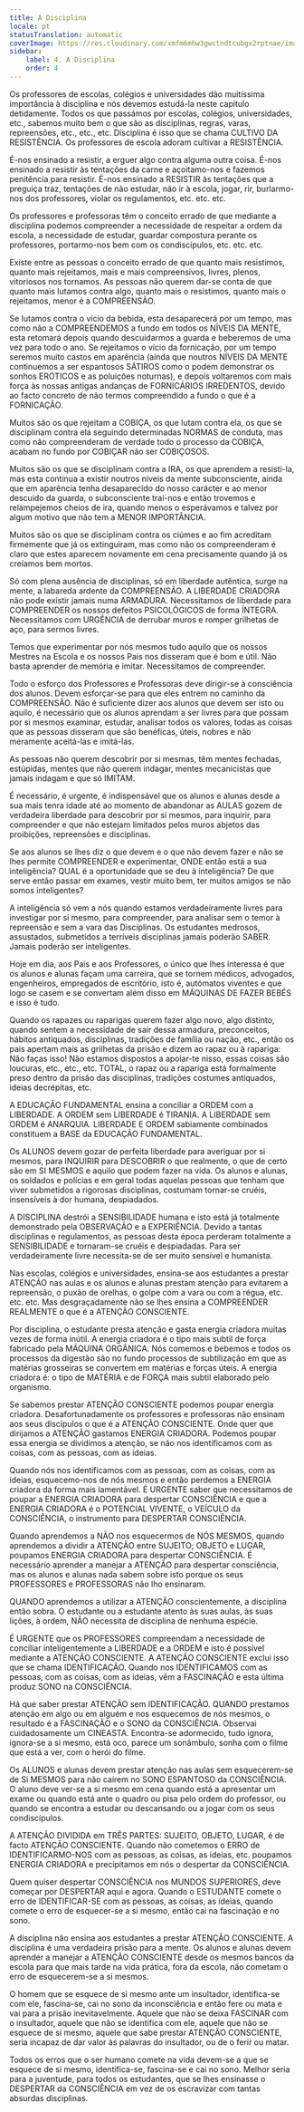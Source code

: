 ```yaml
---
title: A Disciplina
locale: pt
statusTranslation: automatic
coverImage: https://res.cloudinary.com/xmfm6mhw3gwctndtcubgx2rptnae/image/upload/v1740337243/small_cover_educacion_fundamental_a051170f1c.webp
sidebar:
    label: 4. A Disciplina
    order: 4
---
```

Os professores de escolas, colégios e universidades dão muitíssima importância à disciplina e nós devemos estudá-la neste capítulo detidamente. Todos os que passámos por escolas, colégios, universidades, etc., sabemos muito bem o que são as disciplinas, regras, varas, repreensões, etc., etc., etc. Disciplina é isso que se chama CULTIVO DA RESISTÊNCIA. Os professores de escola adoram cultivar a RESISTÊNCIA.

É-nos ensinado a resistir, a erguer algo contra alguma outra coisa. É-nos ensinado a resistir às tentações da carne e açoitamo-nos e fazemos penitência para resistir. É-nos ensinado a RESISTIR às tentações que a preguiça traz, tentações de não estudar, não ir à escola, jogar, rir, burlarmo-nos dos professores, violar os regulamentos, etc. etc. etc.

Os professores e professoras têm o conceito errado de que mediante a disciplina podemos compreender a necessidade de respeitar a ordem da escola, a necessidade de estudar, guardar compostura perante os professores, portarmo-nos bem com os condiscípulos, etc. etc. etc.

Existe entre as pessoas o conceito errado de que quanto mais resistimos, quanto mais rejeitamos, mais e mais compreensivos, livres, plenos, vitoriosos nos tornamos. As pessoas não querem dar-se conta de que quanto mais lutamos contra algo, quanto mais o resistimos, quanto mais o rejeitamos, menor é a COMPREENSÃO.

Se lutamos contra o vício da bebida, esta desaparecerá por um tempo, mas como não a COMPREENDEMOS a fundo em todos os NÍVEIS DA MENTE, esta retomará depois quando descuidarmos a guarda e beberemos de uma vez para todo o ano. Se rejeitamos o vício da fornicação, por um tempo seremos muito castos em aparência (ainda que noutros NÍVEIS DA MENTE continuemos a ser espantosos SÁTIROS como o podem demonstrar os sonhos ERÓTICOS e as poluições noturnas), e depois voltaremos com mais força às nossas antigas andanças de FORNICÁRIOS IRREDENTOS, devido ao facto concreto de não termos compreendido a fundo o que é a FORNICAÇÃO.

Muitos são os que rejeitam a COBIÇA, os que lutam contra ela, os que se disciplinam contra ela seguindo determinadas NORMAS de conduta, mas como não compreenderam de verdade todo o processo da COBIÇA, acabam no fundo por COBIÇAR não ser COBIÇOSOS.

Muitos são os que se disciplinam contra a IRA, os que aprendem a resisti-la, mas esta continua a existir noutros níveis da mente subconsciente, ainda que em aparência tenha desaparecido do nosso carácter e ao menor descuido da guarda, o subconsciente trai-nos e então trovemos e relampejemos cheios de ira, quando menos o esperávamos e talvez por algum motivo que não tem a MENOR IMPORTÂNCIA.

Muitos são os que se disciplinam contra os ciúmes e ao fim acreditam firmemente que já os extinguiram, mas como não os compreenderam é claro que estes aparecem novamente em cena precisamente quando já os creíamos bem mortos.

Só com plena ausência de disciplinas, só em liberdade autêntica, surge na mente, a labareda ardente da COMPREENSÃO. A LIBERDADE CRIADORA não pode existir jamais numa ARMADURA. Necessitamos de liberdade para COMPREENDER os nossos defeitos PSICOLÓGICOS de forma ÍNTEGRA. Necessitamos com URGÊNCIA de derrubar muros e romper grilhetas de aço, para sermos livres.

Temos que experimentar por nós mesmos tudo aquilo que os nossos Mestres na Escola e os nossos Pais nos disseram que é bom e útil. Não basta aprender de memória e imitar. Necessitamos de compreender.

Todo o esforço dos Professores e Professoras deve dirigir-se à consciência dos alunos. Devem esforçar-se para que eles entrem no caminho da COMPREENSÃO. Não é suficiente dizer aos alunos que devem ser isto ou aquilo, é necessário que os alunos aprendam a ser livres para que possam por si mesmos examinar, estudar, analisar todos os valores, todas as coisas que as pessoas disseram que são benéficas, úteis, nobres e não meramente aceitá-las e imitá-las.

As pessoas não querem descobrir por si mesmas, têm mentes fechadas, estúpidas, mentes que não querem indagar, mentes mecanicistas que jamais indagam e que só IMITAM.

É necessário, é urgente, é indispensável que os alunos e alunas desde a sua mais tenra idade até ao momento de abandonar as AULAS gozem de verdadeira liberdade para descobrir por si mesmos, para inquirir, para compreender e que não estejam limitados pelos muros abjetos das proibições, repreensões e disciplinas.

Se aos alunos se lhes diz o que devem e o que não devem fazer e não se lhes permite COMPREENDER e experimentar, ONDE então está a sua inteligência? QUAL é a oportunidade que se deu à inteligência? De que serve então passar em exames, vestir muito bem, ter muitos amigos se não somos inteligentes?

A inteligência só vem a nós quando estamos verdadeiramente livres para investigar por si mesmo, para compreender, para analisar sem o temor à repreensão e sem a vara das Disciplinas. Os estudantes medrosos, assustados, submetidos a terríveis disciplinas jamais poderão SABER. Jamais poderão ser inteligentes.

Hoje em dia, aos Pais e aos Professores, o único que lhes interessa é que os alunos e alunas façam uma carreira, que se tornem médicos, advogados, engenheiros, empregados de escritório, isto é, autómatos viventes e que logo se casem e se convertam além disso em MÁQUINAS DE FAZER BEBÉS e isso é tudo.

Quando os rapazes ou raparigas querem fazer algo novo, algo distinto, quando sentem a necessidade de sair dessa armadura, preconceitos, hábitos antiquados, disciplinas, tradições de família ou nação, etc., então os pais apertam mais as grilhetas da prisão e dizem ao rapaz ou à rapariga: Não faças isso! Não estamos dispostos a apoiar-te nisso, essas coisas são loucuras, etc., etc., etc. TOTAL, o rapaz ou a rapariga está formalmente preso dentro da prisão das disciplinas, tradições costumes antiquados, ideias decrépitas, etc.

A EDUCAÇÃO FUNDAMENTAL ensina a conciliar a ORDEM com a LIBERDADE. A ORDEM sem LIBERDADE é TIRANIA. A LIBERDADE sem ORDEM é ANARQUIA. LIBERDADE E ORDEM sabiamente combinados constituem a BASE da EDUCAÇÃO FUNDAMENTAL.

Os ALUNOS devem gozar de perfeita liberdade para averiguar por si mesmos, para INQUIRIR para DESCOBRIR o que realmente, o que de certo são em SI MESMOS e aquilo que podem fazer na vida. Os alunos e alunas, os soldados e polícias e em geral todas aquelas pessoas que tenham que viver submetidos a rigorosas disciplinas, costumam tornar-se cruéis, insensíveis à dor humana, despiadados.

A DISCIPLINA destrói a SENSIBILIDADE humana e isto está já totalmente demonstrado pela OBSERVAÇÃO e a EXPERIÊNCIA. Devido a tantas disciplinas e regulamentos, as pessoas desta época perderam totalmente a SENSIBILIDADE e tornaram-se cruéis e despiadadas. Para ser verdadeiramente livre necessita-se de ser muito sensível e humanista.

Nas escolas, colégios e universidades, ensina-se aos estudantes a prestar ATENÇÃO nas aulas e os alunos e alunas prestam atenção para evitarem a repreensão, o puxão de orelhas, o golpe com a vara ou com a régua, etc. etc. etc. Mas desgraçadamente não se lhes ensina a COMPREENDER REALMENTE o que é a ATENÇÃO CONSCIENTE.

Por disciplina, o estudante presta atenção e gasta energia criadora muitas vezes de forma inútil. A energia criadora é o tipo mais subtil de força fabricado pela MÁQUINA ORGÂNICA. Nós comemos e bebemos e todos os processos da digestão são no fundo processos de subtilização em que as matérias grosseiras se convertem em matérias e forças úteis. A energia criadora é: o tipo de MATÉRIA e de FORÇA mais subtil elaborado pelo organismo.

Se sabemos prestar ATENÇÃO CONSCIENTE podemos poupar energia criadora. Desafortunadamente os professores e professoras não ensinam aos seus discípulos o que é a ATENÇÃO CONSCIENTE. Onde quer que dirijamos a ATENÇÃO gastamos ENERGIA CRIADORA. Podemos poupar essa energia se dividimos a atenção, se não nos identificamos com as coisas, com as pessoas, com as ideias.

Quando nós nos identificamos com as pessoas, com as coisas, com as ideias, esquecemo-nos de nós mesmos e então perdemos a ENERGIA criadora da forma mais lamentável. É URGENTE saber que necessitamos de poupar a ENERGIA CRIADORA para despertar CONSCIÊNCIA e que a ENERGIA CRIADORA é o POTENCIAL VIVENTE, o VEÍCULO da CONSCIÊNCIA, o instrumento para DESPERTAR CONSCIÊNCIA.

Quando aprendemos a NÃO nos esquecermos de NÓS MESMOS, quando aprendemos a dividir a ATENÇÃO entre SUJEITO; OBJETO e LUGAR, poupamos ENERGIA CRIADORA para despertar CONSCIÊNCIA. É necessário aprender a manejar a ATENÇÃO para despertar consciência, mas os alunos e alunas nada sabem sobre isto porque os seus PROFESSORES e PROFESSORAS não lho ensinaram.

QUANDO aprendemos a utilizar a ATENÇÃO conscientemente, a disciplina então sobra. O estudante ou a estudante atento às suas aulas, às suas lições, à ordem, NÃO necessita de disciplina de nenhuma espécie.

É URGENTE que os PROFESSORES compreendam a necessidade de conciliar inteligentemente a LIBERDADE e a ORDEM e isto é possível mediante a ATENÇÃO CONSCIENTE. A ATENÇÃO CONSCIENTE exclui isso que se chama IDENTIFICAÇÃO. Quando nos IDENTIFICAMOS com as pessoas, com as coisas, com as ideias, vêm a FASCINAÇÃO e esta última produz SONO na CONSCIÊNCIA.

Há que saber prestar ATENÇÃO sem IDENTIFICAÇÃO. QUANDO prestamos atenção em algo ou em alguém e nos esquecemos de nós mesmos, o resultado é a FASCINAÇÃO e o SONO da CONSCIÊNCIA. Observai cuidadosamente um CINEASTA. Encontra-se adormecido, tudo ignora, ignora-se a si mesmo, está oco, parece um sonâmbulo, sonha com o filme que está a ver, com o herói do filme.

Os ALUNOS e alunas devem prestar atenção nas aulas sem esquecerem-se de Si MESMOS para não caírem no SONO ESPANTOSO da CONSCIÊNCIA. O aluno deve ver-se a si mesmo em cena quando está a apresentar um exame ou quando está ante o quadro ou pisa pelo ordem do professor, ou quando se encontra a estudar ou descansando ou a jogar com os seus condiscípulos.

A ATENÇÃO DIVIDIDA em TRÊS PARTES: SUJEITO, OBJETO, LUGAR, é de facto ATENÇÃO CONSCIENTE. Quando não cometemos o ERRO de IDENTIFICARMO-NOS com as pessoas, as coisas, as ideias, etc. poupamos ENERGIA CRIADORA e precipitamos em nós o despertar da CONSCIÊNCIA.

Quem quiser despertar CONSCIÊNCIA nos MUNDOS SUPERIORES, deve começar por DESPERTAR aqui e agora. Quando o ESTUDANTE comete o erro de IDENTIFICAR-SE com as pessoas, as coisas, as ideias, quando comete o erro de esquecer-se a si mesmo, então cai na fascinação e no sono.

A disciplina não ensina aos estudantes a prestar ATENÇÃO CONSCIENTE. A disciplina é uma verdadeira prisão para a mente. Os alunos e alunas devem aprender a manejar a ATENÇÃO CONSCIENTE desde os mesmos bancos da escola para que mais tarde na vida prática, fora da escola, não cometam o erro de esquecerem-se a si mesmos.

O homem que se esquece de si mesmo ante um insultador, identifica-se com ele, fascina-se, cai no sono da inconsciência e então fere ou mata e vai para a prisão inevitavelmente. Aquele que não se deixa FASCINAR com o insultador, aquele que não se identifica com ele, aquele que não se esquece de si mesmo, aquele que sabe prestar ATENÇÃO CONSCIENTE, seria incapaz de dar valor às palavras do insultador, ou de o ferir ou matar.

Todos os erros que o ser humano comete na vida devem-se a que se esquece de si mesmo, identifica-se, fascina-se e cai no sono. Melhor seria para a juventude, para todos os estudantes, que se lhes ensinasse o DESPERTAR da CONSCIÊNCIA em vez de os escravizar com tantas absurdas disciplinas.

